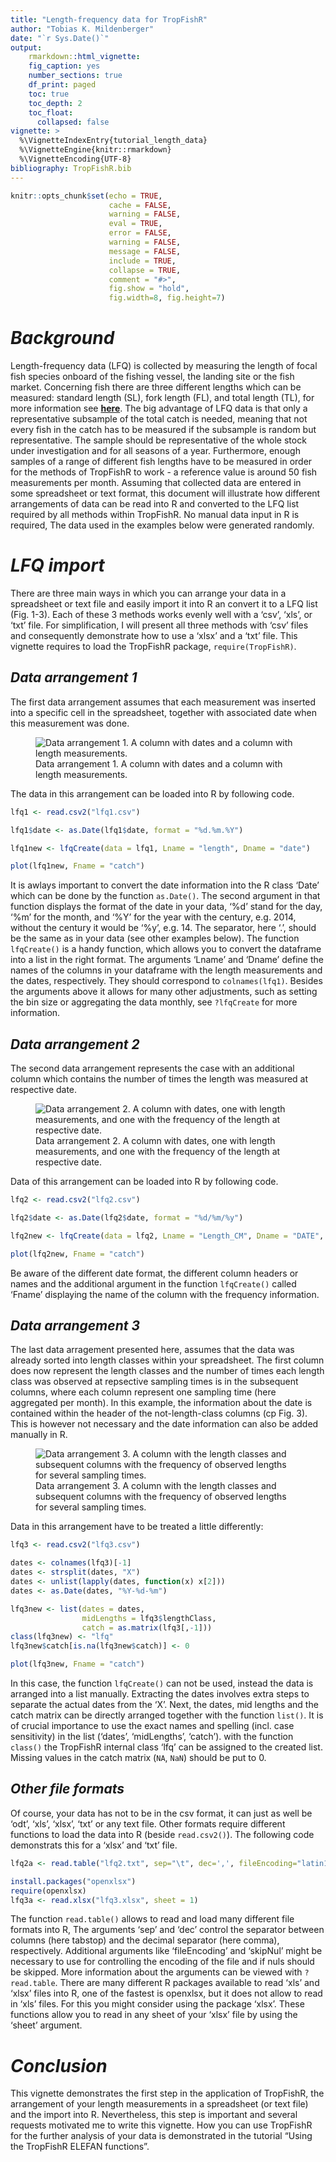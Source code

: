 ```yaml
---
title: "Length-frequency data for TropFishR"
author: "Tobias K. Mildenberger"
date: "`r Sys.Date()`"
output:
    rmarkdown::html_vignette:
    fig_caption: yes
    number_sections: true
    df_print: paged
    toc: true
    toc_depth: 2
    toc_float:
      collapsed: false
vignette: >
  %\VignetteIndexEntry{tutorial_length_data}
  %\VignetteEngine{knitr::rmarkdown}
  %\VignetteEncoding{UTF-8}
bibliography: TropFishR.bib
---
```


```r
knitr::opts_chunk$set(echo = TRUE,
                      cache = FALSE,
                      warning = FALSE,
                      eval = TRUE,
                      error = FALSE,
                      warning = FALSE,
                      message = FALSE,
                      include = TRUE,
                      collapse = TRUE,
                      comment = "#>",
                      fig.show = "hold",
                      fig.width=8, fig.height=7)
```



# *Background*

Length-frequency data (LFQ) is collected by measuring the length of focal fish species onboard of the fishing vessel, the landing site or the fish market. Concerning fish there are three different lengths which can be measured: standard length (SL), fork length (FL), and total length (TL), for more information see [**here**](https://www.fao.org/3/T0535E/T0535E02.htm). The big advantage of LFQ data is that only a representative subsample of the total catch is needed, meaning that not every fish in the catch has to be measured if the subsample is random but representative. The sample should be representative of the whole stock under investigation and for all seasons of a year. Furthermore, enough samples of a range of different fish lengths have to be measured in order for the methods of TropFishR to work - a reference value is around 50 fish measurements per month. Assuming that collected data are entered in some spreadsheet or text format, this document will illustrate how different arrangements of data can be read into R and converted to the LFQ list required by all methods within TropFishR. No manual data input in R is required, The data used in the examples below were generated randomly.


# *LFQ import*

There are three main ways in which you can arrange your data in a spreadsheet or text file and easily import it into R an convert it to a LFQ list (Fig. 1-3). Each of these 3 methods works evenly well with a 'csv', 'xls', or 'txt' file. For simplification, I will present all three methods with 'csv' files and consequently demonstrate how to use a 'xlsx' and a 'txt' file. This vignette requires to load the TropFishR package, ` require(TropFishR)`.




## *Data arrangement 1*

The first data arrangement assumes that each measurement was inserted into a specific cell in the spreadsheet, together with associated date when this measurement was done.


![Data arrangement 1. A column with dates and a column with length measurements.](LFQdat1.png)


The data in this arrangement can be loaded into R by following code.

```r
lfq1 <- read.csv2("lfq1.csv")

lfq1$date <- as.Date(lfq1$date, format = "%d.%m.%Y")

lfq1new <- lfqCreate(data = lfq1, Lname = "length", Dname = "date")

plot(lfq1new, Fname = "catch")
```

It is awlays important to convert the date information into the R class 'Date' which can be done by the function `as.Date()`. The second argument in that function displays the format of the date in your data, '%d' stand for the day, '%m' for the month, and '%Y' for the year with the century, e.g. 2014, without the century it would be '%y', e.g. 14. The separator, here '.', should be the same as in your data (see other examples below). The function `lfqCreate()` is a handy function, which allows you to convert the dataframe into a list in the right format. The arguments 'Lname' and 'Dname' define the names of the columns in your dataframe with the length measurements and the dates, respectively. They should correspond to `colnames(lfq1)`. Besides the arguments above it allows for many other adjustments, such as setting the bin size or aggregating the data monthly, see `?lfqCreate` for more information.




## *Data arrangement 2*

The second data arrangement represents the case with an additional column which contains the number of times the length was measured at respective date.


![Data arrangement 2. A column with dates, one with length measurements, and one with the frequency of the length at respective date.](LFQdat2.png)

Data of this arrangement can be loaded into R by following code.

```r
lfq2 <- read.csv2("lfq2.csv")

lfq2$date <- as.Date(lfq2$date, format = "%d/%m/%y")

lfq2new <- lfqCreate(data = lfq2, Lname = "Length_CM", Dname = "DATE", Fname = "Frequency")

plot(lfq2new, Fname = "catch")
```
Be aware of the different date format, the different column headers or names and the additional argument in the function `lfqCreate()` called 'Fname' displaying the name of the column with the frequency information.


## *Data arrangement 3*

The last data arragement presented here, assumes that the data was already sorted into length classes within your spreadsheet. The first column does now represent the length classes and the number of times each length class was observed at repsective sampling times is in the subsequent columns, where each column represent one sampling time (here aggregated per month). In this example, the information about the date is contained within the header of the not-length-class columns (cp Fig. 3). This is however not necessary and the date information can also be added manually in R.

![Data arrangement 3. A column with the length classes and subsequent columns with the frequency of observed lengths for several sampling times.](LFQdat3.png)

Data in this arrangement have to be treated a little differently:

```r
lfq3 <- read.csv2("lfq3.csv")

dates <- colnames(lfq3)[-1]
dates <- strsplit(dates, "X")
dates <- unlist(lapply(dates, function(x) x[2]))
dates <- as.Date(dates, "%Y-%d-%m")

lfq3new <- list(dates = dates,
                midLengths = lfq3$lengthClass,
                catch = as.matrix(lfq3[,-1]))
class(lfq3new) <- "lfq"
lfq3new$catch[is.na(lfq3new$catch)] <- 0

plot(lfq3new, Fname = "catch")
```
In this case, the function `lfqCreate()` can not be used, instead the data is arranged into a list manually. Extracting the dates involves extra steps to separate the actual dates from the 'X'. Next, the dates, mid lengths and the catch matrix can be directly arranged together with the function `list()`. It is of crucial importance to use the exact names and spelling (incl. case sensitivity) in the list ('dates', 'midLengths', 'catch'). with the function `class()` the TropFishR internal class 'lfq' can be assigned to the created list. Missing values in the catch matrix (`NA`, `NaN`) should be put to 0.


## *Other file formats*
Of course, your data has not to be in the csv format, it can just as well be 'odt', 'xls', 'xlsx', 'txt' or any text file. Other formats require different functions to load the data into R (beside `read.csv2()`). The following code demonstrats this for a 'xlsx' and 'txt' file.


```r
lfq2a <- read.table("lfq2.txt", sep="\t", dec=',', fileEncoding="latin1", skipNul=TRUE)

install.packages("openxlsx")
require(openxlsx)
lfq3a <- read.xlsx("lfq3.xlsx", sheet = 1)

```

The function `read.table()` allows to read and load many different file formats into R, The arguments 'sep' and 'dec' control the separator between columns (here tabstop) and the decimal separator (here comma), respectively. Additional arguments like 'fileEncoding' and 'skipNul' might be necessary to use for controlling the encoding of the file and if nuls should be skipped. More information about the arguments can be viewed with `?read.table`. There are many different R packages available to read 'xls' and 'xlsx' files into R, one of the fastest is openxlsx, but it does not allow to read in 'xls' files. For this you might consider using the package 'xlsx'. These functions allow you to read in any sheet of your 'xlsx' file by using the 'sheet' argument.



# *Conclusion*
This vignette demonstrates the first step in the application of TropFishR, the
arrangement of your length measurements in a spreadsheet (or text file) and the
import into R. Nevertheless, this step is important and several requests
motivated me to write this vignette. How you can use TropFishR for the further
analysis of your data is demonstrated in the tutorial "Using the TropFishR
ELEFAN functions".
